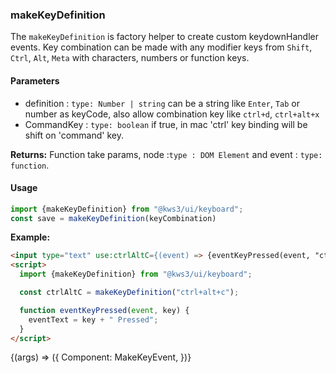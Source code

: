 
<Version />

<Meta title="Utils/2. Examples/KeyboardEvents/2. Create Key Events" />

### makeKeyDefinition

The `makeKeyDefinition` is factory helper to create custom keydownHandler events. 
Key combination can be made with any modifier keys from `Shift`, `Ctrl`, `Alt`, `Meta` with characters, numbers or function keys.

#### **Parameters**
- definition : `type: Number | string` can be a string like `Enter`, `Tab` or number as keyCode, also allow combination key like `ctrl+d`, `ctrl+alt+x`
- CommandKey : `type: boolean` if true, in mac 'ctrl' key binding will be shift on 'command' key.

**Returns:**
Function take params, node :`type : DOM Element` and event : `type: function`.

#### Usage

```js
import {makeKeyDefinition} from "@kws3/ui/keyboard";
const save = makeKeyDefinition(keyCombination) 
```

**Example:**
```html
<input type="text" use:ctrlAltC={(event) => {eventKeyPressed(event, "ctrl+alt+c");}} />
<script>
  import {makeKeyDefinition} from "@kws3/ui/keyboard";

  const ctrlAltC = makeKeyDefinition("ctrl+alt+c");

  function eventKeyPressed(event, key) {
    eventText = key + " Pressed";
  }
</script>
```

<Story name="2. Create Key Events" args={{}}>
  {(args) => ({
    Component: MakeKeyEvent,
  })}
</Story>
